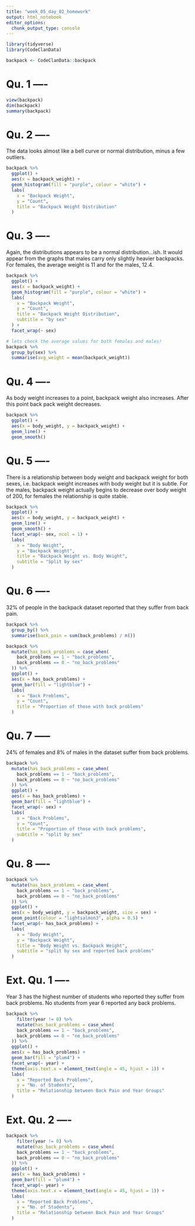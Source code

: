 ```yaml
---
title: "week_05_day_02_homework"
output: html_notebook
editor_options: 
  chunk_output_type: console
---
```


```r
library(tidyverse)
library(CodeClanData)
```

```r
backpack <- CodeClanData::backpack
```

# Qu. 1 ----

```r
view(backpack)
dim(backpack)
summary(backpack)
```

# Qu. 2 ----

The data looks almost like a bell curve or normal distribution, minus a few outliers.

```r
backpack %>% 
  ggplot() +
  aes(x = backpack_weight) +
  geom_histogram(fill = "purple", colour = "white") +
  labs(
    x = "Backpack Weight",
    y = "Count",
    title = "Backpack Weight Distribution"
  )
```

# Qu. 3 ----

Again, the distributions appears to be a normal distribution...ish.
It would appear from the graphs that males carry only slightly heavier backpacks. 
For females, the average weight is 11 and for the males, 12.4. 

```r
backpack %>% 
  ggplot() +
  aes(x = backpack_weight) +
  geom_histogram(fill = "purple", colour = "white") +
  labs(
    x = "Backpack Weight",
    y = "Count",
    title = "Backpack Weight Distribution",
    subtitle = "by sex"
  ) +
  facet_wrap(~ sex)

# lets check the average values for both females and males!
backpack %>% 
  group_by(sex) %>% 
  summarise(avg_weight = mean(backpack_weight))
```

# Qu. 4 ----

As body weight increases to a point, backpack weight also increases. After this point
back pack weight decreases.

```r
backpack %>% 
  ggplot() +
  aes(x = body_weight, y = backpack_weight) +
  geom_line() +
  geom_smooth()
```

# Qu. 5 ----

There is a relationship between body weight and backpack weight for both sexes,
i.e. backpack weight increases with body weight but it is subtle. For the males, 
backpack weight actually begins to decrease over body weight of 200, for females 
the relationship is quite stable.

```r
backpack %>% 
  ggplot() +
  aes(x = body_weight, y = backpack_weight) +
  geom_line() +
  geom_smooth() +
  facet_wrap(~ sex, ncol = 1) +
  labs(
    x = "Body Weight",
    y = "Backpack Weight",
    title = "Backpack Weight vs. Body Weight",
    subtitle = "Split by sex"
  )
```

# Qu. 6 ----

32% of people in the backpack dataset reported that they suffer from back pain.

```r
backpack %>%
  group_by() %>% 
  summarise(back_pain = sum(back_problems) / n())

backpack %>%
  mutate(has_back_problems = case_when(
    back_problems == 1 ~ "back_problems",
    back_problems == 0 ~ "no_back_problems"
  )) %>% 
  ggplot() +
  aes(x = has_back_problems) +
  geom_bar(fill = "lightblue") +
  labs(
    x = "Back Problems",
    y = "Count",
    title = "Proportion of those with back problems"
  )
```

# Qu. 7 -----

24% of females and 8% of males in the dataset suffer from back problems.

```r
backpack %>%
  mutate(has_back_problems = case_when(
    back_problems == 1 ~ "back_problems",
    back_problems == 0 ~ "no_back_problems"
  )) %>% 
  ggplot() +
  aes(x = has_back_problems) +
  geom_bar(fill = "lightblue") +
  facet_wrap(~ sex) +
  labs(
    x = "Back Problems",
    y = "Count",
    title = "Proportion of those with back problems",
    subtitle = "split by sex"
  )
```

# Qu. 8 ----

```r
backpack %>%
  mutate(has_back_problems = case_when(
    back_problems == 1 ~ "back_problems",
    back_problems == 0 ~ "no_back_problems"
  )) %>% 
  ggplot() +
  aes(x = body_weight, y = backpack_weight, size = sex) +
  geom_point(colour = "lightsalmon3", alpha = 0.5) +
  facet_wrap(~ has_back_problems) +
  labs(
    x = "Body Weight",
    y = "Backpack Weight",
    title = "Body Weight vs. Backpack Weight",
    subtitle = "split by sex and reported back problems"
  )
```

# Ext. Qu. 1 ----

Year 3 has the highest number of students who reported they suffer from back problems.
No students from year 6 reported any back problems. 

```r
backpack %>%
    filter(year != 0) %>% 
    mutate(has_back_problems = case_when(
    back_problems == 1 ~ "back_problems",
    back_problems == 0 ~ "no_back_problems"
  )) %>% 
  ggplot() +
  aes(x = has_back_problems) +
  geom_bar(fill = "plum4") +
  facet_wrap(~ year) +
  theme(axis.text.x = element_text(angle = 45, hjust = 1)) +
  labs(
    x = "Reported Back Problems",
    y = "No. of Students",
    title = "Relationship between Back Pain and Year Groups"
  )
```

# Ext. Qu. 2 ----

```r
backpack %>%
    filter(year != 0) %>% 
    mutate(has_back_problems = case_when(
    back_problems == 1 ~ "back_problems",
    back_problems == 0 ~ "no_back_problems"
  )) %>% 
  ggplot() +
  aes(x = has_back_problems) +
  geom_bar(fill = "plum4") +
  facet_wrap(~ year) +
  theme(axis.text.x = element_text(angle = 45, hjust = 1)) +
  labs(
    x = "Reported Back Problems",
    y = "No. of Students",
    title = "Relationship between Back Pain and Year Groups"
  )
```

